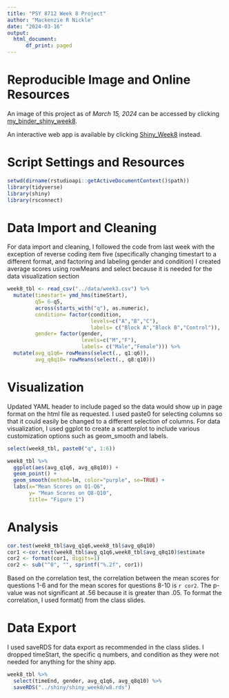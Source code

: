 ```yaml
---
title: "PSY 8712 Week 8 Project"
author: "Mackenzie R Nickle"
date: "2024-03-16"
output: 
  html_document:
      df_print: paged
---
```


# **Reproducible Image and Online Resources**

An image of this project as of *March 15, 2024* can be accessed by clicking [my_binder_shiny_week8](https://mybinder.org/v2/gh/nickl103/psy8712_week8/HEAD).

An interactive web app is available by clicking [Shiny_Week8](https://nickl103.shinyapps.io/shiny_week8/) instead.

# **Script Settings and Resources**

```r
setwd(dirname(rstudioapi::getActiveDocumentContext()$path))
library(tidyverse)
library(shiny)
library(rsconnect)
```

# **Data Import and Cleaning**

For data import and cleaning, I followed the code from last week with the exception of reverse coding item five (specifically changing timestart to a different format, and factoring and labeling gender and condition) I created average scores using rowMeans and select because it is needed for the data visualization section
```r
week8_tbl <- read_csv("../data/week3.csv") %>%
  mutate(timestart= ymd_hms(timeStart),
         q5= 6-q5,
         across(starts_with("q"), as.numeric),
         condition= factor(condition,
                           levels=c("A","B","C"),
                           labels= c("Block A","Block B","Control")),
         gender= factor(gender,
                        levels=c("M","F"),
                        labels= c("Male","Female"))) %>% 
  mutate(avg_q1q6= rowMeans(select(., q1:q6)),
         avg_q8q10= rowMeans(select(., q8:q10)))
```

# **Visualization**

Updated YAML header to include paged so the data would show up in page format on the html file as requested. I used paste0 for selecting columns so that it could easily be changed to a different selection of columns. For data visualization, I used ggplot to create a scatterplot to include various customization options such as geom_smooth and labels. 

```r
select(week8_tbl, paste0("q", 1:6))

week8_tbl %>%
  ggplot(aes(avg_q1q6, avg_q8q10)) + 
  geom_point() +
  geom_smooth(method=lm, color="purple", se=TRUE) +
  labs(x="Mean Scores on Q1-Q6",
       y= "Mean Scores on Q8-Q10",
       title= "Figure 1")
```

# **Analysis**


```r
cor.test(week8_tbl$avg_q1q6,week8_tbl$avg_q8q10)
cor1 <-cor.test(week8_tbl$avg_q1q6,week8_tbl$avg_q8q10)$estimate
cor2 <- format(cor1, digits=1)
cor2 <- sub("^0", "", sprintf("%.2f", cor1))
```
Based on the correlation test, the correlation between the mean scores for questions 1-6 and for the mean scores for questions 8-10 is `r cor2`. The p-value was not significant at .56 because it is greater than .05. To format the correlation, I used format() from the class slides. 


# **Data Export**

I used saveRDS for data export as recommended in the class slides. I dropped timeStart, the specific q numbers, and condition as they were not needed for anything for the shiny app. 
```r
week8_tbl %>%
  select(timeEnd, gender, avg_q1q6, avg_q8q10) %>%
  saveRDS("../shiny/shiny_week8/w8.rds")
```

